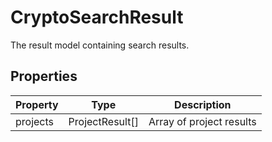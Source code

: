# CryptoSearchResult

The result model containing search results.

## Properties

| Property | Type | Description |
|----------|------|-------------|
| projects | ProjectResult[] | Array of project results |
